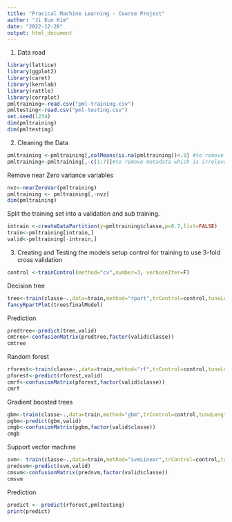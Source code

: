 ```yaml
---
title: "Pracical Machine Learning - Course Project"
author: "Ji Eun Kim"
date: "2022-12-28"
output: html_document
---
```


1.  Data road

```r
library(lattice)
library(ggplot2)
library(caret)
library(kernlab)
library(rattle)
library(corrplot)
pmltraining<-read.csv("pml-training.csv")
pmltesting<-read.csv("pml-testing.csv")
set.seed(1234)
dim(pmltraining)
dim(pmltesting)
```

2.  Cleaning the Data

```r
pmltraining <-pmltraining[,colMeans(is.na(pmltraining))<.9] #to remove most of na columns
pmltraining<-pmltraining[,-c(1:7)]#to remove metadata which is irrelevant to the outcome 
```

Remove near Zero variance variables

```r
nvz<-nearZeroVar(pmltraining)
pmltraining <- pmltraining[,-nvz]
dim(pmltraining)
```

Split the training set into a validation and sub training.

```r
intrain <-createDataPartition(y=pmltraining$classe,p=0.7,list=FALSE)
train<-pmltraining[intrain,]
valid<-pmltraining[-intrain,]
```

3.  Creating and Testing the models setup control for training to use 3-fold cross validation

```r
control <-trainControl(method="cv",number=3, verboseIter=F)
```

Decision tree

```r
tree<-train(classe~.,data=train,method="rpart",trControl=control,tuneLength=5)
fancyRpartPlot(tree$finalModel)
```

Prediction

```r
predtree<-predict(tree,valid)
cmtree<-confusionMatrix(predtree,factor(valid$classe))
cmtree
```

Random forest

```r
rforest<-train(classe~.,data=train,method="rf",trControl=control,tuneLength=5)
pforest<-predict(rforest,valid)
cmrf<-confusionMatrix(pforest,factor(valid$classe))
cmrf
```

Gradient boosted trees

```r
gbm<-train(classe~.,data=train,method="gbm",trControl=control,tuneLength=5,verbose=F)
pgbm<-predict(gbm,valid)
cmgb<-confusionMatrix(pgbm,factor(valid$classe))
cmgb
```

Support vector machine

```r
svm<- train(classe~.,data=train,method="svmLinear",trControl=control,tuneLength=5,verbose=F)
predsvm<-predict(svm,valid)
cmsvm<-confusionMatrix(predsvm,factor(valid$classe))
cmsvm
```

Prediction

```r
predict <- predict(rforest,pmltesting)
print(predict)
```
